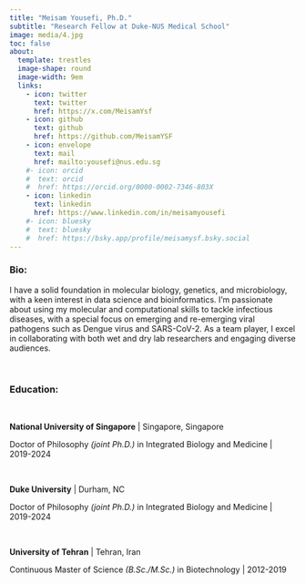 ```yaml
---
title: "Meisam Yousefi, Ph.D."
subtitle: "Research Fellow at Duke-NUS Medical School"
image: media/4.jpg
toc: false
about: 
  template: trestles
  image-shape: round
  image-width: 9em
  links:
    - icon: twitter
      text: twitter
      href: https://x.com/MeisamYsf
    - icon: github
      text: github
      href: https://github.com/MeisamYSF
    - icon: envelope
      text: mail
      href: mailto:yousefi@nus.edu.sg
    #- icon: orcid
    #  text: orcid
    #  href: https://orcid.org/0000-0002-7346-803X
    - icon: linkedin
      text: linkedin
      href: https://www.linkedin.com/in/meisamyousefi
    #- icon: bluesky
    #  text: bluesky
    #  href: https://bsky.app/profile/meisamysf.bsky.social
---
```


### Bio:

I have a solid foundation in molecular biology, genetics, and microbiology, with a keen interest in data science and bioinformatics. I'm passionate about using my molecular and computational skills to tackle infectious diseases, with a special focus on emerging and re-emerging viral pathogens such as Dengue virus and SARS-CoV-2. As a team player, I excel in collaborating with both wet and dry lab researchers and engaging diverse audiences.

<br />

### Education:

<br />

**National University of Singapore** \| Singapore, Singapore

Doctor of Philosophy *(joint Ph.D.)* in Integrated Biology and Medicine \| 2019-2024

<br />

**Duke University** \| Durham, NC

Doctor of Philosophy *(joint Ph.D.)* in Integrated Biology and Medicine \| 2019-2024

<br />

**University of Tehran** \| Tehran, Iran

Continuous Master of Science *(B.Sc./M.Sc.)* in Biotechnology \| 2012-2019
